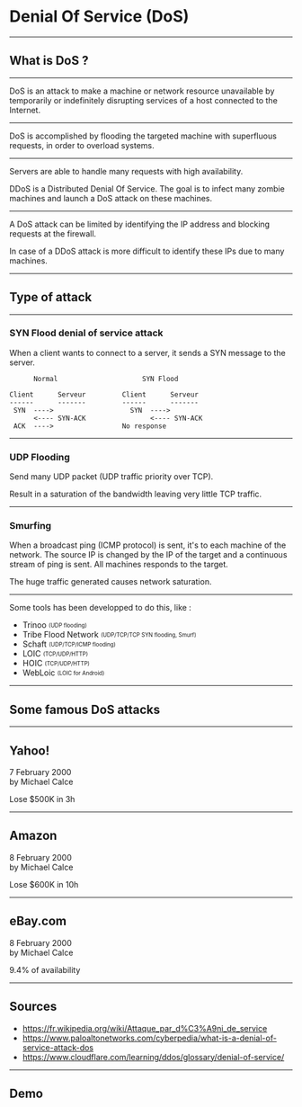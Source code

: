 

<Head>
  <title>Denial Of Service (DoS)</title>
</Head>

# Denial Of Service (DoS)

---

## What is DoS ?

---

DoS is an attack to make a machine or network resource unavailable by temporarily or indefinitely disrupting services of a host connected to the Internet.

---

DoS is accomplished by flooding the targeted machine with superfluous requests, in order to overload systems.

---

Servers are able to handle many requests with high availability.

DDoS is a Distributed Denial Of Service. The goal is to infect many zombie machines and launch a DoS attack on these machines.

---

A DoS attack can be limited by identifying the IP address and blocking requests at the firewall.

In case of a DDoS attack is more difficult to identify these IPs due to many machines.

---

## Type of attack

---

### SYN Flood denial of service attack

When a client wants to connect to a server, it sends a SYN message to the server.

```
      Normal                     SYN Flood

Client      Serveur         Client      Serveur
------      -------         ------      -------
 SYN  ---->                   SYN  ----> 
      <---- SYN-ACK                <---- SYN-ACK
 ACK  ---->                 No response
```
---

### UDP Flooding

Send many UDP packet (UDP traffic priority over TCP).

Result in a saturation of the bandwidth leaving very little TCP traffic.

---

### Smurfing

When a broadcast ping (ICMP protocol) is sent, it's to each machine of the network.
The source IP is changed by the IP of the target and a continuous stream of ping is sent. All machines responds to the target.

The huge traffic generated causes network saturation.

---

Some tools has been developped to do this, like :

- Trinoo <sub><sup>(UDP flooding)</sup></sub>
- Tribe Flood Network <sub><sup>(UDP/TCP/TCP SYN flooding, Smurf)</sup></sub>
- Schaft <sub><sup>(UDP/TCP/ICMP flooding)</sup></sub>
- LOIC <sub><sup>(TCP/UDP/HTTP)</sup></sub>
- HOIC <sub><sup>(TCP/UDP/HTTP)</sup></sub>
- WebLoic <sub><sup>(LOIC for Android)</sup></sub>

---

## Some famous DoS attacks

---

## Yahoo!

7 February 2000<br />
by Michael Calce

Lose $500K in 3h

---

## Amazon

8 February 2000<br />
by Michael Calce


Lose $600K in 10h

---

## eBay.com

8 February 2000<br />
by Michael Calce

9.4% of availability

---

## Sources

- https://fr.wikipedia.org/wiki/Attaque_par_d%C3%A9ni_de_service
- https://www.paloaltonetworks.com/cyberpedia/what-is-a-denial-of-service-attack-dos
- https://www.cloudflare.com/learning/ddos/glossary/denial-of-service/

---

## Demo